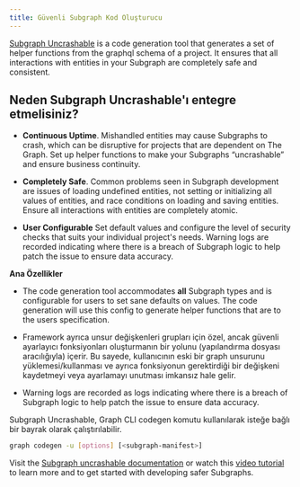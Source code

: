 ```yaml
---
title: Güvenli Subgraph Kod Oluşturucu
---
```


[Subgraph Uncrashable](https://float-capital.github.io/float-subgraph-uncrashable/) is a code generation tool that generates a set of helper functions from the graphql schema of a project. It ensures that all interactions with entities in your Subgraph are completely safe and consistent.

## Neden Subgraph Uncrashable'ı entegre etmelisiniz?

- **Continuous Uptime**. Mishandled entities may cause Subgraphs to crash, which can be disruptive for projects that are dependent on The Graph. Set up helper functions to make your Subgraphs “uncrashable” and ensure business continuity.

- **Completely Safe**. Common problems seen in Subgraph development are issues of loading undefined entities, not setting or initializing all values of entities, and race conditions on loading and saving entities. Ensure all interactions with entities are completely atomic.

- **User Configurable** Set default values and configure the level of security checks that suits your individual project's needs. Warning logs are recorded indicating where there is a breach of Subgraph logic to help patch the issue to ensure data accuracy.

**Ana Özellikler**

- The code generation tool accommodates **all** Subgraph types and is configurable for users to set sane defaults on values. The code generation will use this config to generate helper functions that are to the users specification.

- Framework ayrıca unsur değişkenleri grupları için özel, ancak güvenli ayarlayıcı fonksiyonları oluşturmanın bir yolunu (yapılandırma dosyası aracılığıyla) içerir. Bu sayede, kullanıcının eski bir graph unsurunu yüklemesi/kullanması ve ayrıca fonksiyonun gerektirdiği bir değişkeni kaydetmeyi veya ayarlamayı unutması imkansız hale gelir.

- Warning logs are recorded as logs indicating where there is a breach of Subgraph logic to help patch the issue to ensure data accuracy.

Subgraph Uncrashable, Graph CLI codegen komutu kullanılarak isteğe bağlı bir bayrak olarak çalıştırılabilir.

```sh
graph codegen -u [options] [<subgraph-manifest>]
```

Visit the [Subgraph uncrashable documentation](https://float-capital.github.io/float-subgraph-uncrashable/docs/) or watch this [video tutorial](https://float-capital.github.io/float-subgraph-uncrashable/docs/tutorial) to learn more and to get started with developing safer Subgraphs.

